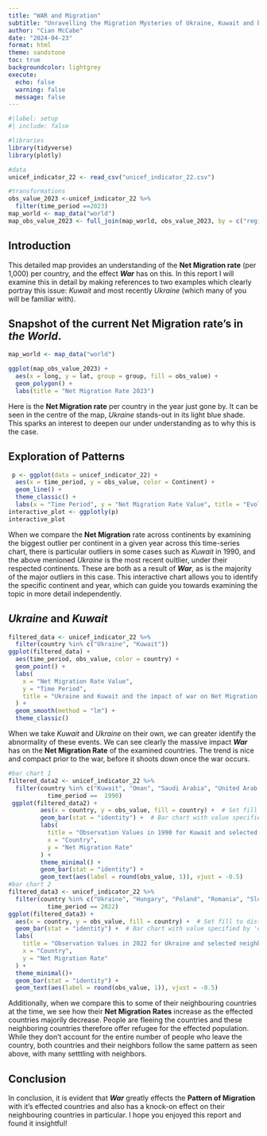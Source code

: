 ```yaml
---
title: "WAR and Migration"
subtitle: "Unravelling the Migration Mysteries of Ukraine, Kuwait and beyond"
author: "Cian McCabe"
date: "2024-04-23"
format: html
theme: sandstone
toc: true
backgroundcolor: lightgrey
execute: 
  echo: false
  warning: false
  message: false
---
```


```r
#|label: setup
#| include: false

#libraries
library(tidyverse)
library(plotly)

#data
unicef_indicator_22 <- read_csv("unicef_indicator_22.csv")

#transformations
obs_value_2023 <-unicef_indicator_22 %>%
  filter(time_period ==2023)
map_world <- map_data("world")
map_obs_value_2023 <- full_join(map_world, obs_value_2023, by = c("region" = "country"))

```

## **Introduction**
This detailed map provides an understanding of the **Net Migration rate** (per 1,000) per country, and the effect ***War*** has on this. In this report I will examine this in detail by making references to two examples which clearly portray this issue: *Kuwait* and most recently *Ukraine* (which many of you will be familiar with).

## Snapshot of the current **Net Migration rate's** in *the World*. 
```r
map_world <- map_data("world")

ggplot(map_obs_value_2023) +
  aes(x = long, y = lat, group = group, fill = obs_value) +
  geom_polygon() +
  labs(title = "Net Migration Rate 2023")
```

Here is the **Net Migration rate** per country in the year just gone by. It can be seen in the centre of the map, *Ukraine* stands-out in its light blue shade. This sparks an interest to deepen our under understanding as to why this is the case.



## **Exploration of Patterns**

```r
 p <- ggplot(data = unicef_indicator_22) +
  aes(x = time_period, y = obs_value, color = Continent) +
  geom_line() +
  theme_classic() +
  labs(x = "Time Period", y = "Net Migration Rate Value", title = "Evolution of Net Migration Rate per Continent.", subtitle = "Biggest Outlier in continent per year")
interactive_plot <- ggplotly(p)
interactive_plot

```

When we compare the **Net Migration** rate across continents by examining the biggest outlier per continent in a given year across this time-series chart, there is particular outliers in some cases such as *Kuwait* in 1990, and the above menioned *Ukraine* is the most recent oultlier, under their respected continents. These are both as a result of ***War***, as is the majority of the major outliers in this case. This interactive chart allows you to identify the specific continent and year, which can guide you towards examining the topic in more detail independently. 


## ***Ukraine*** and ***Kuwait***

```r
filtered_data <- unicef_indicator_22 %>%
  filter(country %in% c("Ukraine", "Kuwait"))
ggplot(filtered_data) +
  aes(time_period, obs_value, color = country) +
  geom_point() +
  labs(
    x = "Net Migration Rate Value",
    y = "Time Period",
    title = "Ukraine and Kuwait and the impact of war on Net Migration Rate."
  ) +
  geom_smooth(method = "lm") +
  theme_classic()
```

When we take *Kuwait* and *Ukraine* on their own, we can greater identify the abnormality of these events. We can see clearly the massive impact ***War*** has on the **Net Migration Rate** of the examined countries. The trend is nice and compact prior to the war, before it shoots down once the war occurs. 

```r
#bar chart 1
filtered_data2 <- unicef_indicator_22 %>%
  filter(country %in% c("Kuwait", "Oman", "Saudi Arabia", "United Arab Emirates") & 
           time_period ==  1990)
 ggplot(filtered_data2) +
         aes(x = country, y = obs_value, fill = country) +  # Set fill to distinguish bars
         geom_bar(stat = "identity") +  # Bar chart with value specified by 'obs_value'
         labs(
           title = "Observation Values in 1990 for Kuwait and selected neighbouring countries",
           x = "Country",
           y = "Net Migration Rate"
         ) +
         theme_minimal() +
         geom_bar(stat = "identity") +
         geom_text(aes(label = round(obs_value, 1)), vjust = -0.5)
#bar chart 2
filtered_data3 <- unicef_indicator_22 %>%
  filter(country %in% c("Ukraine", "Hungary", "Poland", "Romania", "Slovakia") & 
           time_period == 2022)
ggplot(filtered_data3) +
  aes(x = country, y = obs_value, fill = country) +  # Set fill to distinguish bars
  geom_bar(stat = "identity") +  # Bar chart with value specified by 'obs_value'
  labs(
    title = "Observation Values in 2022 for Ukraine and selected neighboring countries",
    x = "Country",
    y = "Net Migration Rate"
  ) +
  theme_minimal()+
  geom_bar(stat = "identity") +
  geom_text(aes(label = round(obs_value, 1)), vjust = -0.5)

```
Additionally, when we compare this to some of their neighbouring countries at the time, we see how their **Net Migration Rates** increase as the effected countries majorily decrease. People are fleeing the countries and these neighboring countries therefore offer refugee for the effected population. While they don't account for the entire number of people who leave the country, both countries and their neighbors follow  the same pattern as seen above, with many setttling with neighbors. 




##  **Conclusion**
In conclusion, it is evident that ***War*** greatly effects the **Pattern of Migration** with it's effected countries and also has a knock-on effect on their neighbouring countries in particular. 
I hope you enjoyed this report and found it insightful!
